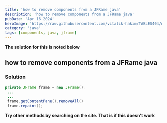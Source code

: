 ```yaml
---
title: 'how to remove components from a JFRame java'
description: 'how to remove components from a JFRame java'
pubDate: 'Apr 16 2024'
heroImage: 'https://raw.githubusercontent.com/vitalik-hakim/TABLES404/main/error_b/java.png'
category: 'java'
tags: [components, java, jframe]
---
```


**The solution for this is noted below**

## how to remove components from a JFRame java

### Solution

```java
private JFrame frame = new JFrame();
 ...
 ...
 frame.getContentPane().removeAll();
 frame.repaint();
```

**Try other methods by searching on the site. That is if this doesn't work**

